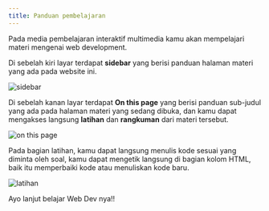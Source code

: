 ```yaml
---
title: Panduan pembelajaran
---
```


Pada media pembelajaran interaktif multimedia kamu akan mempelajari materi mengenai web development.

Di sebelah kiri layar terdapat **sidebar** yang berisi panduan halaman materi yang ada pada website ini.

![sidebar](/belajarweb/src/assets/sidebar.png)

Di sebelah kanan layar terdapat **On this page** yang berisi panduan sub-judul yang ada pada halaman materi yang sedang dibuka, dan kamu dapat mengakses langsung **latihan** dan **rangkuman** dari materi tersebut.

![on this page](/belajarweb/src/assets/onThisPage.png)

Pada bagian latihan, kamu dapat langsung menulis kode sesuai yang diminta oleh soal, kamu dapat mengetik langsung di bagian kolom HTML, baik itu memperbaiki kode atau menuliskan kode baru.

![latihan](/belajarweb/src/assets/latihan.png)

Ayo lanjut belajar Web Dev nya!!